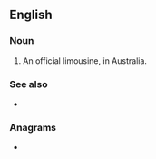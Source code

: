{{also|Z-car}}
==English==

===Noun===
{{en-noun}}

# {{lb|en|slang}} An official limousine, in Australia.

===See also===
* {{l|en|Z-car}}

===Anagrams===
* {{l|en|czar}}